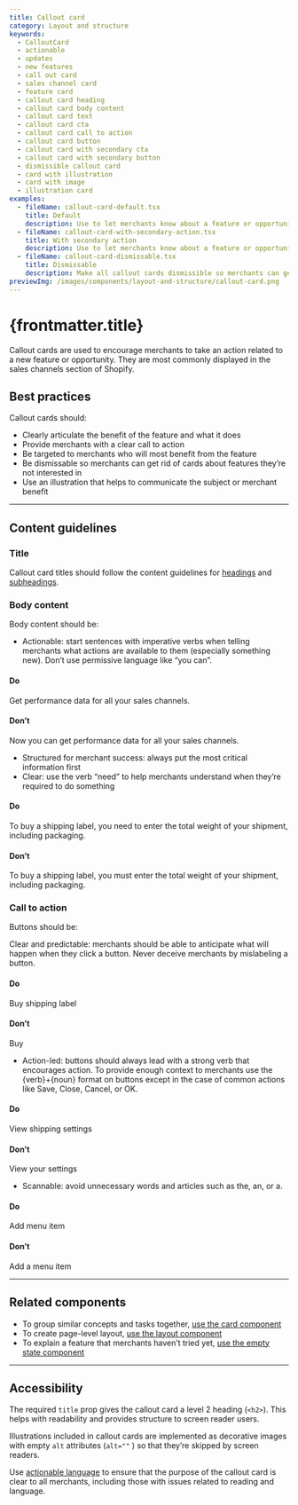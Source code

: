 ```yaml
---
title: Callout card
category: Layout and structure
keywords:
  - CalloutCard
  - actionable
  - updates
  - new features
  - call out card
  - sales channel card
  - feature card
  - callout card heading
  - callout card body content
  - callout card text
  - callout card cta
  - callout card call to action
  - callout card button
  - callout card with secondary cta
  - callout card with secondary button
  - dismissible callout card
  - card with illustration
  - card with image
  - illustration card
examples:
  - fileName: callout-card-default.tsx
    title: Default
    description: Use to let merchants know about a feature or opportunity where there is a clear, single action they need to take to move to the next step.
  - fileName: callout-card-with-secondary-action.tsx
    title: With secondary action
    description: Use to let merchants know about a feature or opportunity where there are two distinct actions they can take on the information.
  - fileName: callout-card-dismissable.tsx
    title: Dismissable
    description: Make all callout cards dismissible so merchants can get rid of cards about features they’re not interested in.
previewImg: /images/components/layout-and-structure/callout-card.png
---
```


# {frontmatter.title}

<Lede>

Callout cards are used to encourage merchants to take an action related to a new feature or opportunity. They are most commonly displayed in the sales channels section of Shopify.

</Lede>

<Examples />

<Props componentName={frontmatter.title} />

## Best practices

Callout cards should:

- Clearly articulate the benefit of the feature and what it does
- Provide merchants with a clear call to action
- Be targeted to merchants who will most benefit from the feature
- Be dismissable so merchants can get rid of cards about features they’re not interested in
- Use an illustration that helps to communicate the subject or merchant benefit

---

## Content guidelines

### Title

Callout card titles should follow the content guidelines for [headings](/components/deprecated/heading) and [subheadings](/components/deprecated/subheading).

### Body content

Body content should be:

- Actionable: start sentences with imperative verbs when telling merchants what actions are available to them (especially something new). Don’t use permissive language like “you can”.

<DoDont>

#### Do

Get performance data for all your sales channels.

#### Don’t

Now you can get performance data for all your sales channels.

</DoDont>

- Structured for merchant success: always put the most critical information first
- Clear: use the verb “need” to help merchants understand when they’re required to do something

<DoDont>

#### Do

To buy a shipping label, you need to enter the total weight of your shipment, including packaging.

#### Don’t

To buy a shipping label, you must enter the total weight of your shipment, including packaging.

</DoDont>

### Call to action

Buttons should be:

Clear and predictable: merchants should be able to anticipate what will happen when they click a button. Never deceive merchants by mislabeling a button.

<DoDont>

#### Do

Buy shipping label

#### Don’t

Buy

</DoDont>

- Action-led: buttons should always lead with a strong verb that encourages action. To provide enough context to merchants use the \{verb\}+\{noun\} format on buttons except in the case of common actions like Save, Close, Cancel, or OK.

<DoDont>

#### Do

View shipping settings

#### Don’t

View your settings

</DoDont>

- Scannable: avoid unnecessary words and articles such as the, an, or a.

<DoDont>

#### Do

Add menu item

#### Don’t

Add a menu item

</DoDont>

---

## Related components

- To group similar concepts and tasks together, [use the card component](/components/layout-and-structure/card)
- To create page-level layout, [use the layout component](/components/layout-and-structure/layout)
- To explain a feature that merchants haven’t tried yet, [use the empty state component](/components/layout-and-structure/empty-state)

---

## Accessibility

The required `title` prop gives the callout card a level 2 heading (`<h2>`). This helps with readability and provides structure to screen reader users.

Illustrations included in callout cards are implemented as decorative images with empty `alt` attributes (`alt=""` ) so that they’re skipped by screen readers.

Use [actionable language](/content/actionable-language#navigation) to ensure that the purpose of the callout card is clear to all merchants, including those with issues related to reading and language.
